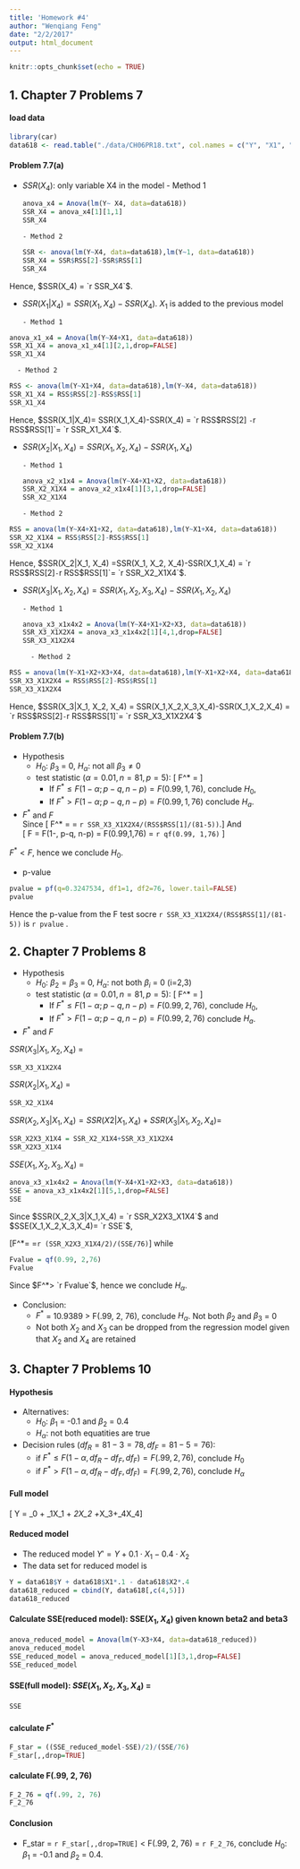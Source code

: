 ```yaml
---
title: 'Homework #4'
author: "Wenqiang Feng"
date: "2/2/2017"
output: html_document
---
```


```r
knitr::opts_chunk$set(echo = TRUE)
```

## **1. Chapter 7 Problems 7**

#### load data 
```r
library(car)
data618 <- read.table("./data/CH06PR18.txt", col.names = c("Y", "X1", "X2", "X3", "X4"))
```

#### Problem 7.7(a)

* $SSR(X_4)$: only variable X4 in the model
      - Method 1
```r
anova_x4 = Anova(lm(Y~ X4, data=data618))
SSR_X4 = anova_x4[1][1,1]
SSR_X4
```

      - Method 2
```r
SSR <- anova(lm(Y~X4, data=data618),lm(Y~1, data=data618))
SSR_X4 = SSR$RSS[2]-SSR$RSS[1]
SSR_X4
```

Hence, $SSR(X_4) = `r SSR_X4`$.

* $SSR(X_1|X_4)= SSR(X_1,X_4)-SSR(X_4).$ $X_1$ is added to the previous model
     
      - Method 1

```r
anova_x1_x4 = Anova(lm(Y~X4+X1, data=data618))
SSR_X1_X4 = anova_x1_x4[1][2,1,drop=FALSE]
SSR_X1_X4
```
      - Method 2

```r
RSS <- anova(lm(Y~X1+X4, data=data618),lm(Y~X4, data=data618))
SSR_X1_X4 = RSS$RSS[2]-RSS$RSS[1]
SSR_X1_X4
```
Hence, $SSR(X_1|X_4)= SSR(X_1,X_4)-SSR(X_4) = `r RSS$RSS[2] ` -`r RSS$RSS[1]`= `r SSR_X1_X4`$.

* $SSR(X_2|X_1, X_4) =SSR(X_1, X_2, X_4)-SSR(X_1,X_4)$

      - Method 1
```r
anova_x2_x1x4 = Anova(lm(Y~X4+X1+X2, data=data618))
SSR_X2_X1X4 = anova_x2_x1x4[1][3,1,drop=FALSE]
SSR_X2_X1X4
```
      - Method 2

```r
RSS = anova(lm(Y~X4+X1+X2, data=data618),lm(Y~X1+X4, data=data618))
SSR_X2_X1X4 = RSS$RSS[2]-RSS$RSS[1]
SSR_X2_X1X4
```

Hence, $SSR(X_2|X_1, X_4) =SSR(X_1, X_2, X_4)-SSR(X_1,X_4) = `r RSS$RSS[2]`- `r RSS$RSS[1]`= `r SSR_X2_X1X4`$.

* $SSR(X_3|X_1, X_2, X_4) = SSR(X_1,X_2,X_3,X_4)-SSR(X_1,X_2,X_4)$

      - Method 1
```r
anova_x3_x1x4x2 = Anova(lm(Y~X4+X1+X2+X3, data=data618))
SSR_X3_X1X2X4 = anova_x3_x1x4x2[1][4,1,drop=FALSE]
SSR_X3_X1X2X4
```
        - Method 2
        
```r
RSS = anova(lm(Y~X1+X2+X3+X4, data=data618),lm(Y~X1+X2+X4, data=data618))
SSR_X3_X1X2X4 = RSS$RSS[2]-RSS$RSS[1]
SSR_X3_X1X2X4
```

Hence, $SSR(X_3|X_1, X_2, X_4) = SSR(X_1,X_2,X_3,X_4)-SSR(X_1,X_2,X_4) = `r RSS$RSS[2]`- `r RSS$RSS[1]`= `r SSR_X3_X1X2X4`$


#### Problem 7.7(b)
* Hypothesis
    - $H_0$: $\beta_3$ = 0, $H_{\alpha}$: not all $\beta_3\neq 0$
    - test statistic ($\alpha =0.01, n=81, p=5$):
\[ F^* = \frac{SSR(X_q,\cdots,X_{p-1}|X_1,\cdots, X_{q-1})}{p-q}\div \frac{SSE(X_1,\cdots,X_{p-1})}{n-p}\]
         - If $F^* \leq F(1-\alpha; p-q, n-p) = F(0.99, 1, 76)$, conclude $H_0$, 
         - If $F^* > F(1-\alpha; p-q, n-p) = F(0.99, 1, 76)$  conclude $H_a$.

* $F^*$ and $F$  
Since 
      \[ F^* = \frac{`r SSR_X3_X1X2X4`}{5-4}\div \frac{`r RSS$RSS[1]`}{81-5}= `r SSR_X3_X1X2X4/(RSS$RSS[1]/(81-5))`.\]
And     
\[ F = F(1-\alpha, p-q, n-p) = F(0.99,1,76) = `r qf(0.99, 1,76)` \]

$F^* < F$, hence we conclude $H_0$.  

* p-value 
```r
pvalue = pf(q=0.3247534, df1=1, df2=76, lower.tail=FALSE)
pvalue
```

Hence the p-value from the F test socre  `r SSR_X3_X1X2X4/(RSS$RSS[1]/(81-5))` is `r pvalue` .




## **2. Chapter 7 Problems 8**

* Hypothesis
    - $H_0$: $\beta_2=\beta_3$ = 0, $H_{\alpha}$: not both $\beta_i$ = 0 (i=2,3)
    - test statistic ($\alpha =0.01, n=81, p=5$):
 \[ F^* = \frac{SSR(X_q,\cdots,X_{p-1}|X_1,\cdots, X_{q-1})}{p-q}\div \frac{SSE(X_1,\cdots,X_{p-1})}{n-p}\]
         - If $F^* \leq F(1-\alpha; p-q, n-p) = F(0.99, 2, 76)$, conclude $H_0$, 
         - If $F^* > F(1-\alpha; p-q, n-p) = F(0.99, 2, 76)$  conclude $H_a$.

* $F^*$ and $F$ 

$SSR(X_3|X_1, X_2, X_4)$ = 
```r
SSR_X3_X1X2X4
```
$SSR(X_2|X_1, X_4)$ =  
```r
SSR_X2_X1X4
```
$SSR(X_2,X_3|X_1, X_4)= SSR(X2|X_1,X_4) +SSR(X_3|X_1,X_2,X_4)=$ 
```r
SSR_X2X3_X1X4 = SSR_X2_X1X4+SSR_X3_X1X2X4
SSR_X2X3_X1X4
```
$SSE(X_1,X_2,X_3,X_4)$ = 
```r
anova_x3_x1x4x2 = Anova(lm(Y~X4+X1+X2+X3, data=data618))
SSE = anova_x3_x1x4x2[1][5,1,drop=FALSE]
SSE
```

Since $SSR(X_2,X_3|X_1,X_4) = `r SSR_X2X3_X1X4`$ and $SSE(X_1,X_2,X_3,X_4)= `r SSE`$,


\[F^*= \frac{`r SSR_X2X3_X1X4`}{5-3}\div \frac{`r SSE`}{76}=`r (SSR_X2X3_X1X4/2)/(SSE/76)`\]
while 

```r
Fvalue = qf(0.99, 2,76)
Fvalue
```

Since $F^*> `r Fvalue`$, hence we conclude $H_\alpha$.

* Conclusion:
    + $F^*$ = 10.9389 > F(.99, 2, 76), conclude $H_\alpha$. Not both $\beta_2$ and $\beta_3$ = 0
    + Not both $X_2$ and $X_3$ can be dropped from the regression model given that $X_2$ and $X_4$ are retained
    
## **3. Chapter 7 Problems 10**

#### Hypothesis
* Alternatives:
    + $H_0$: $\beta_1$ = -0.1 and $\beta_2$ = 0.4
    + $H_\alpha$: not both equatities are true
    
* Decision rules ($df_R=81-3=78,df_F=81-5=76$):
    + if $F^* \leq F(1-\alpha,df_R-df_F, df_F)=F(.99, 2, 76)$, conclude $H_0$
    + if $F^* >  F(1-\alpha,df_R-df_F, df_F)= F(.99, 2, 76)$, conclude $H_\alpha$

#### Full model
\[ Y = \beta_0 + \beta_1\cdot X_1 + \beta_2\cdot X_2 +\beta_\cdot X_3+\beta_4\cdot X_4\]

#### Reduced model
* The reduced model $Y' = Y + 0.1\cdot X_1 - 0.4\cdot X_2$
* The data set for reduced model is
```r
Y = data618$Y + data618$X1*.1 - data618$X2*.4
data618_reduced = cbind(Y, data618[,c(4,5)])
data618_reduced
```

#### Calculate SSE(reduced model): SSE($X_1,X_4$) given known beta2 and beta3
```r
anova_reduced_model = Anova(lm(Y~X3+X4, data=data618_reduced))
anova_reduced_model
SSE_reduced_model = anova_reduced_model[1][3,1,drop=FALSE]
SSE_reduced_model
```

#### SSE(full model): $SSE(X_1,X_2,X_3,X_4)$ = 
```r
SSE
```

#### calculate $F^*$ 
```r
F_star = ((SSE_reduced_model-SSE)/2)/(SSE/76)
F_star[,,drop=TRUE]
```

#### calculate F(.99, 2, 76)
```r
F_2_76 = qf(.99, 2, 76)
F_2_76
```

#### Conclusion
* F_star = `r F_star[,,drop=TRUE]` < F(.99, 2, 76) = `r F_2_76`, conclude $H_0$: $\beta_1$ = -0.1 and $\beta_2$ = 0.4.
